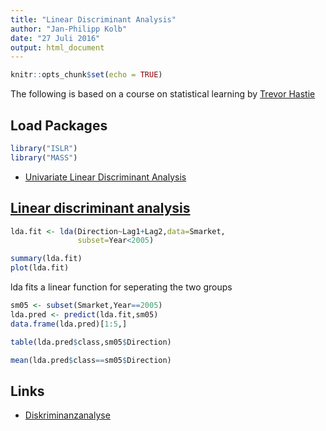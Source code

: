 ```yaml
---
title: "Linear Discriminant Analysis"
author: "Jan-Philipp Kolb"
date: "27 Juli 2016"
output: html_document
---
```


```r
knitr::opts_chunk$set(echo = TRUE)
```

The following is based on a course on statistical learning by [Trevor Hastie ](https://www.youtube.com/watch?v=2cl7JiPzkBY)

## Load Packages

```r
library("ISLR")
library("MASS")
```

- [Univariate Linear Discriminant Analysis](https://www.youtube.com/watch?v=QG0pVJXT6EU)

## [Linear discriminant analysis](https://en.wikipedia.org/wiki/Linear_discriminant_analysis)

```r
lda.fit <- lda(Direction~Lag1+Lag2,data=Smarket,
               subset=Year<2005)

summary(lda.fit)
plot(lda.fit)
```

lda fits a linear function for seperating the two groups

```r
sm05 <- subset(Smarket,Year==2005)
lda.pred <- predict(lda.fit,sm05)
data.frame(lda.pred)[1:5,]
```

```r
table(lda.pred$class,sm05$Direction)

mean(lda.pred$class==sm05$Direction)

```



## Links 

- [Diskriminanzanalyse](https://de.wikipedia.org/wiki/Diskriminanzanalyse)